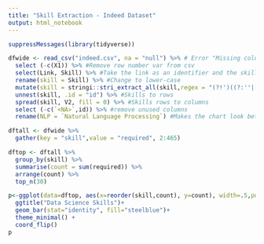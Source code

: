```yaml
---
title: "Skill Extraction - Indeed Dataset"
output: html_notebook
---
```


```r
suppressMessages(library(tidyverse))
```

```r
dfwide <- read_csv("indeed.csv", na = "null") %>% # Error "Missing column names filled in: 'X1' [1]..." can be ignored
  select (-c(X1)) %>% #Remove row number var from csv
  select(Link, Skill) %>% #Take the link as an identifier and the skills column
  rename(skill = Skill) %>% #Change to lower-case
  mutate(skill = stringi::stri_extract_all(skill,regex = "(?!')((?:''|[^'])*)(?=(',)|(']))"), V2 = 1) %>% #extract individual skills
  unnest(skill, .id = "id") %>% #Skills to rows
  spread(skill, V2, fill = 0) %>% #Skills rows to columns
  select (-c(`<NA>`,id)) %>% #remove unused columns
  rename(NLP = `Natural Language Processing`) #Makes the chart look better
```

```r
dftall <- dfwide %>% 
  gather(key = "skill",value = "required", 2:465)
```


```r
dftop <- dftall %>% 
  group_by(skill) %>% 
  summarise(count = sum(required)) %>% 
  arrange(count) %>% 
  top_n(30)
```

```r
p<-ggplot(data=dftop, aes(x=reorder(skill,count), y=count), width=.5,position = position_dodge(width = 60)) +
  ggtitle("Data Science Skills")+
  geom_bar(stat="identity", fill="steelblue")+
  theme_minimal() +
  coord_flip() 
p
```

